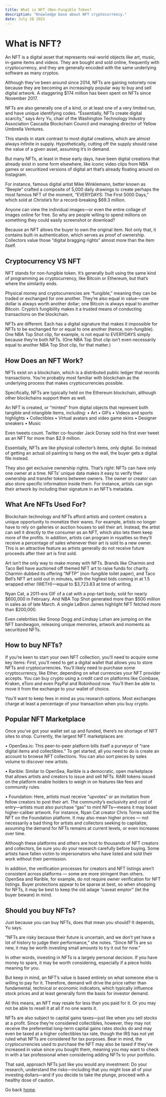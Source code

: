 ```yaml
---
title: What is NFT (Non-Fungible Token?
description: "Knowledge base about NFT cryptocurrency."
date: July 28 2021
---
```

# What is NFT?
An NFT is a digital asset that represents real-world objects like art, music, in-game items and videos. They are bought and sold online, frequently with cryptocurrency, and they are generally encoded with the same underlying software as many cryptos.

Although they’ve been around since 2014, NFTs are gaining notoriety now because they are becoming an increasingly popular way to buy and sell digital artwork. A staggering $174 million has been spent on NFTs since November 2017.

NFTs are also generally one of a kind, or at least one of a very limited run, and have unique identifying codes. “Essentially, NFTs create digital scarcity,” says Arry Yu, chair of the Washington Technology Industry Association Cascadia Blockchain Council and managing director of Yellow Umbrella Ventures.

This stands in stark contrast to most digital creations, which are almost always infinite in supply. Hypothetically, cutting off the supply should raise the value of a given asset, assuming it’s in demand.

But many NFTs, at least in these early days, have been digital creations that already exist in some form elsewhere, like iconic video clips from NBA games or securitized versions of digital art that’s already floating around on Instagram.

For instance, famous digital artist Mike Winklemann, better known as “Beeple” crafted a composite of 5,000 daily drawings to create perhaps the most famous NFT of the moment, “EVERYDAYS: The First 5000 Days,” which sold at Christie’s for a record-breaking $69.3 million.

Anyone can view the individual images—or even the entire collage of images online for free. So why are people willing to spend millions on something they could easily screenshot or download?

Because an NFT allows the buyer to own the original item. Not only that, it contains built-in authentication, which serves as proof of ownership. Collectors value those “digital bragging rights” almost more than the item itself.

## Cryptocurrency VS NFT
NFT stands for non-fungible token. It’s generally built using the same kind of programming as cryptocurrency, like Bitcoin or Ethereum, but that’s where the similarity ends.

Physical money and cryptocurrencies are “fungible,” meaning they can be traded or exchanged for one another. They’re also equal in value—one dollar is always worth another dollar; one Bitcoin is always equal to another Bitcoin. Crypto’s fungibility makes it a trusted means of conducting transactions on the blockchain.

NFTs are different. Each has a digital signature that makes it impossible for NFTs to be exchanged for or equal to one another (hence, non-fungible). One NBA Top Shot clip, for example, is not equal to EVERYDAYS simply because they’re both NFTs. (One NBA Top Shot clip isn’t even necessarily equal to another NBA Top Shot clip, for that matter.)

## How Does an NFT Work?
NFTs exist on a blockchain, which is a distributed public ledger that records transactions. You’re probably most familiar with blockchain as the underlying process that makes cryptocurrencies possible.

Specifically, NFTs are typically held on the Ethereum blockchain, although other blockchains support them as well.

An NFT is created, or “minted” from digital objects that represent both tangible and intangible items, including:
•  Art
•  GIFs
•  Videos and sports highlights
•  Collectibles
•  Virtual avatars and video game skins
•  Designer sneakers
•  Music

Even tweets count. Twitter co-founder Jack Dorsey sold his first ever tweet as an NFT for more than $2.9 million.

Essentially, NFTs are like physical collector’s items, only digital. So instead of getting an actual oil painting to hang on the wall, the buyer gets a digital file instead.

They also get exclusive ownership rights. That’s right: NFTs can have only one owner at a time. NFTs’ unique data makes it easy to verify their ownership and transfer tokens between owners. The owner or creator can also store specific information inside them. For instance, artists can sign their artwork by including their signature in an NFT’s metadata.

## What Are NFTs Used For?
Blockchain technology and NFTs afford artists and content creators a unique opportunity to monetize their wares. For example, artists no longer have to rely on galleries or auction houses to sell their art. Instead, the artist can sell it directly to the consumer as an NFT, which also lets them keep more of the profits. In addition, artists can program in royalties so they’ll receive a percentage of sales whenever their art is sold to a new owner. This is an attractive feature as artists generally do not receive future proceeds after their art is first sold.

Art isn’t the only way to make money with NFTs. Brands like Charmin and Taco Bell have auctioned off themed NFT art to raise funds for charity. Charmin dubbed its offering “NFTP” (non-fungible toilet paper), and Taco Bell’s NFT art sold out in minutes, with the highest bids coming in at 1.5 wrapped ether (WETH)—equal to $3,723.83 at time of writing.

Nyan Cat, a 2011-era GIF of a cat with a pop-tart body, sold for nearly $600,000 in February. And NBA Top Shot generated more than $500 million in sales as of late March. A single LeBron James highlight NFT fetched more than $200,000.

Even celebrities like Snoop Dogg and Lindsay Lohan are jumping on the NFT bandwagon, releasing unique memories, artwork and moments as securitized NFTs.

## How to buy NFTs?
If you’re keen to start your own NFT collection, you’ll need to acquire some key items:
First, you’ll need to get a digital wallet that allows you to store NFTs and cryptocurrencies. You’ll likely need to purchase some cryptocurrency, like Ether, depending on what currencies your NFT provider accepts. You can buy crypto using a credit card on platforms like Coinbase, Kraken, eToro and even PayPal and Robinhood now. You’ll then be able to move it from the exchange to your wallet of choice.

You’ll want to keep fees in mind as you research options. Most exchanges charge at least a percentage of your transaction when you buy crypto.

## Popular NFT Marketplace 
Once you’ve got your wallet set up and funded, there’s no shortage of NFT sites to shop. Currently, the largest NFT marketplaces are:

•  OpenSea.io: This peer-to-peer platform bills itself a purveyor of “rare digital items and collectibles.” To get started, all you need to do is create an account to browse NFT collections. You can also sort pieces by sales volume to discover new artists.

•  Rarible: Similar to OpenSea, Rarible is a democratic, open marketplace that allows artists and creators to issue and sell NFTs. RARI tokens issued on the platform enable holders to weigh in on features like fees and community rules.

•  Foundation: Here, artists must receive “upvotes” or an invitation from fellow creators to post their art. The community’s exclusivity and cost of entry—artists must also purchase “gas” to mint NFTs—means it may boast higher-caliber artwork. For instance, Nyan Cat creator Chris Torres sold the NFT on the Foundation platform. It may also mean higher prices — not necessarily a bad thing for artists and collectors seeking to capitalize, assuming the demand for NFTs remains at current levels, or even increases over time.

Although these platforms and others are host to thousands of NFT creators and collectors, be sure you do your research carefully before buying. Some artists have fallen victim to impersonators who have listed and sold their work without their permission.

In addition, the verification processes for creators and NFT listings aren’t consistent across platforms — some are more stringent than others. OpenSea and Rarible, for example, do not require owner verification for NFT listings. Buyer protections appear to be sparse at best, so when shopping for NFTs, it may be best to keep the old adage “caveat emptor” (let the buyer beware) in mind.

## Should you buy NFTs?
Just because you can buy NFTs, does that mean you should? It depends, Yu says.

“NFTs are risky because their future is uncertain, and we don’t yet have a lot of history to judge their performance,” she notes. “Since NFTs are so new, it may be worth investing small amounts to try it out for now.”

In other words, investing in NFTs is a largely personal decision. If you have money to spare, it may be worth considering, especially if a piece holds meaning for you.

But keep in mind, an NFT’s value is based entirely on what someone else is willing to pay for it. Therefore, demand will drive the price rather than fundamental, technical or economic indicators, which typically influence stock prices and at least generally form the basis for investor demand.

All this means, an NFT may resale for less than you paid for it. Or you may not be able to resell it at all if no one wants it.

NFTs are also subject to capital gains taxes—just like when you sell stocks at a profit. Since they’re considered collectibles, however, they may not receive the preferential long-term capital gains rates stocks do and may even be taxed at a higher collectibles tax rate, though the IRS has not yet ruled what NFTs are considered for tax purposes. Bear in mind, the cryptocurrencies used to purchase the NFT may also be taxed if they’ve increased in value since you bought them, meaning you may want to check in with a tax professional when considering adding NFTs to your portfolio.

That said, approach NFTs just like you would any investment: Do your research, understand the risks—including that you might lose all of your investing dollars—and if you decide to take the plunge, proceed with a healthy dose of caution.



Go back [home](/).
